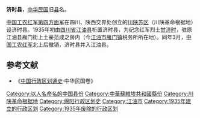 '''济时县'''，[[中华民国|中华民国]]旧[[县|县]]名。

[[中国工农红军第四方面军|中国工农红军第四方面军]]在四川、陕西交界处创立的[[川陕苏区|川陕苏区]]（川陕革命根据地）设济时县。1935年初由[[四川省_(中華民國)|四川省]][[江油县|江油县]]析置济时县，为纪念红军烈士[[甘济时|甘济时]]，驻原江油县雁门街上土豪范成之房内（今[[江油市|江油市]][[雁门镇_(江油市)|雁门镇]]税务所所在地）。同年3月，[[中国工农红军|中国工农红军]]北上后撤销，济时县并入江油县。 

==参考文献==
*《[[中国行政区划通史|中国行政区划通史]]·中华民国卷》
{{中华民国大陆时期行政区划小作品}}
{{DEFAULTSORT:J}}
[[Category:以人名命名的中国县份|Category:以人名命名的中国县份]]
[[Category:中華蘇維埃共和國縣份|Category:中華蘇維埃共和國縣份]]
[[Category:川陕革命根据地|Category:川陕革命根据地]]
[[Category:绵阳行政区划史|Category:绵阳行政区划史]]
[[Category:江油市|Category:江油市]]
[[Category:1935年建立的行政区划|Category:1935年建立的行政区划]]
[[Category:1935年废除的行政区划|Category:1935年废除的行政区划]]